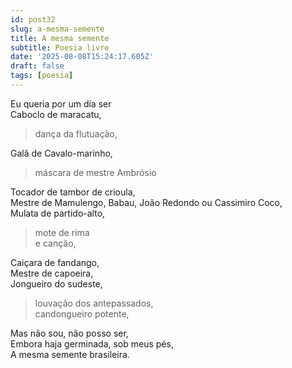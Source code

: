 ```yaml
---
id: post32
slug: a-mesma-semente
title: A mesma semente
subtitle: Poesia livre
date: '2025-08-08T15:24:17.605Z'
draft: false
tags: [poesia]
---
```

Eu queria por um dia ser  
Caboclo de maracatu,  

> dança da flutuação,  

Galã de Cavalo-marinho,  

> máscara de mestre Ambrósio

Tocador de tambor de crioula,  
Mestre de Mamulengo, Babau, João Redondo ou Cassimiro Coco,   
Mulata de partido-alto,  

> mote de rima  
> e canção,  

Caiçara de fandango,  
Mestre de capoeira,  
Jongueiro do sudeste,  

> louvação dos antepassados,  
> candongueiro potente,  

Mas não sou, não posso ser,  
Embora haja germinada, sob meus pés,  
A mesma semente brasileira.
